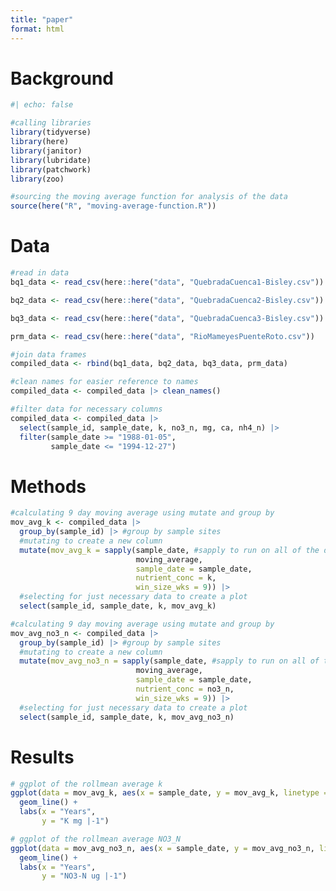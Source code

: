 ```yaml
---
title: "paper"
format: html
---
```


# Background
```r
#| echo: false

#calling libraries
library(tidyverse)
library(here)
library(janitor)
library(lubridate)
library(patchwork)
library(zoo)

#sourcing the moving average function for analysis of the data 
source(here("R", "moving-average-function.R"))
```


# Data
```r
#read in data
bq1_data <- read_csv(here::here("data", "QuebradaCuenca1-Bisley.csv"))

bq2_data <- read_csv(here::here("data", "QuebradaCuenca2-Bisley.csv"))

bq3_data <- read_csv(here::here("data", "QuebradaCuenca3-Bisley.csv"))

prm_data <- read_csv(here::here("data", "RioMameyesPuenteRoto.csv"))

#join data frames
compiled_data <- rbind(bq1_data, bq2_data, bq3_data, prm_data)

#clean names for easier reference to names
compiled_data <- compiled_data |> clean_names()

#filter data for necessary columns 
compiled_data <- compiled_data |> 
  select(sample_id, sample_date, k, no3_n, mg, ca, nh4_n) |> 
  filter(sample_date >= "1988-01-05",
         sample_date <= "1994-12-27")
```

# Methods
```r
#calculating 9 day moving average using mutate and group by 
mov_avg_k <- compiled_data |> 
  group_by(sample_id) |> #group by sample sites
  #mutating to create a new column
  mutate(mov_avg_k = sapply(sample_date, #sapply to run on all of the data 
                            moving_average, 
                            sample_date = sample_date, 
                            nutrient_conc = k, 
                            win_size_wks = 9)) |> 
  #selecting for just necessary data to create a plot 
  select(sample_id, sample_date, k, mov_avg_k)

#calculating 9 day moving average using mutate and group by 
mov_avg_no3_n <- compiled_data |> 
  group_by(sample_id) |> #group by sample sites
  #mutating to create a new column
  mutate(mov_avg_no3_n = sapply(sample_date, #sapply to run on all of the data 
                            moving_average, 
                            sample_date = sample_date, 
                            nutrient_conc = no3_n, 
                            win_size_wks = 9)) |> 
  #selecting for just necessary data to create a plot 
  select(sample_id, sample_date, k, mov_avg_no3_n)
```

# Results
```r
# ggplot of the rollmean average k 
ggplot(data = mov_avg_k, aes(x = sample_date, y = mov_avg_k, linetype = sample_id)) +
  geom_line() +
  labs(x = "Years",
       y = "K mg |-1")

# ggplot of the rollmean average NO3_N
ggplot(data = mov_avg_no3_n, aes(x = sample_date, y = mov_avg_no3_n, linetype = sample_id)) +
  geom_line() +
  labs(x = "Years",
       y = "NO3-N ug |-1")
```

